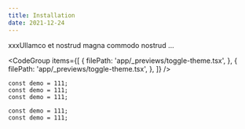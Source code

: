 ```yaml
---
title: Installation
date: 2021-12-24
---
```


xxxUllamco et nostrud magna commodo nostrud ...

<Preview>
  <ToggleTheme />
</Preview>

<CodeGroup
  items={[
    {
      filePath: 'app/_previews/toggle-theme.tsx',
    },
    {
      filePath: 'app/_previews/toggle-theme.tsx',
    },
  ]}
/>

```tsx {1, 3} title="xxx.tsx"
const demo = 111;
const demo = 111;
const demo = 111;

const demo = 111;
const demo = 111;
```
